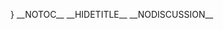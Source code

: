 <templatestyles src="Startseite/styles.css" />
<div id="startpage">
{{{{NAMESPACE}}:{{PAGENAME}}/Bannerbox}}
<div style="margin:20px 0">
{{{{NAMESPACE}}:{{PAGENAME}}/Bildkarten}}
</div>
<div class="sectionflexcontainer col2 frame">
<div>
==Ankündigungen==
{{{{NAMESPACE}}:{{PAGENAME}}/Ankündigungen}}
</div>
<div>
==Veranstaltungen==
{{{{NAMESPACE}}:{{PAGENAME}}/Veranstaltungen}}
</div>
</div>
<div class="sectionflexcontainer col3 background">
<div>
==Verkauf==
{{{{NAMESPACE}}:{{PAGENAME}}/Verkauf}}
</div>
<div>
==Produktion==
{{{{NAMESPACE}}:{{PAGENAME}}/Produktion}}
</div>
<div>
==Personal==
{{{{NAMESPACE}}:{{PAGENAME}}/Personal}}
</div>
</div>
<div class="sectionflexcontainer col2 frame">
<div>
==Protokolle==
{{{{NAMESPACE}}:{{PAGENAME}}/Protokolle}}
</div>
<div>
==Kontakt==
{{{{NAMESPACE}}:{{PAGENAME}}/Kontakt}}
</div>
</div>
<div style="margin-top:10px">
<bs:tagcloud renderer="text" store="category" width="100%" showcount="true" minsize="5" maxsize="30" exclude="BPMN, Imported vocabulary, Pages using DynamicPageList parser function, Pages using DynamicPageList3 parser tag" />
</div>
</div>
{{Dropdown|ddid=edit|Content={{#subpages:{{FULLPAGENAME}}|kidsonly=yes}}}}
__NOTOC__
__HIDETITLE__
__NODISCUSSION__